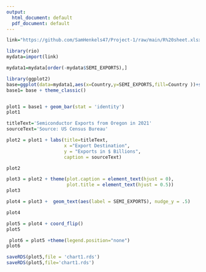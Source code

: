 ```yaml
---
output:
  html_document: default
  pdf_document: default
---
```



```r
link="https://github.com/SamHenkels47/Project-1/raw/main/R%20sheet.xlsx"

library(rio)
mydata=import(link)
```

```r
mydata1=mydata[order(-mydata$SEMI_EXPORTS),]
```

```r
library(ggplot2)
base=ggplot(data=mydata1,aes(x=Country,y=SEMI_EXPORTS,fill=Country ))+scale_x_discrete(limits=mydata1$Country)
base1= base + theme_classic()



```

```r
plot1 = base1 + geom_bar(stat = 'identity') 
plot1
```
```r
titleText='Semiconductor Exports from Oregon in 2021'
sourceText='Source: US Census Bureau'

plot2 = plot1 + labs(title=titleText,
                     x ="Export Destination", 
                     y = "Exports in $ Billions",
                     caption = sourceText) 

plot2

```
```r
plot3 = plot2 + theme(plot.caption = element_text(hjust = 0), 
                      plot.title = element_text(hjust = 0.5))
plot3
```

```r
plot4 = plot3 +  geom_text(aes(label = SEMI_EXPORTS), nudge_y = .5)

plot4
```
```r
plot5 = plot4 + coord_flip()
plot5
```
```r
 plot6 = plot5 +theme(legend.position="none")
plot6
```

```r
saveRDS(plot5,file = 'chart1.rds')
saveRDS(plot5,file='chart1.rds')

```
